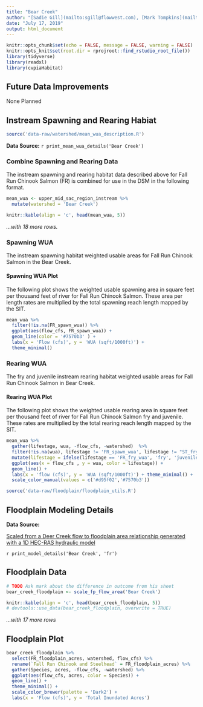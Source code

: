 ```yaml
---
title: "Bear Creek"
author: "[Sadie Gill](mailto:sgill@flowwest.com), [Mark Tompkins](mailto:mtompkins@flowwest.com), [Erin Cain](mailto:ecain@flowwest.com)"
date: "July 17, 2019"
output: html_document
---
```


```r
knitr::opts_chunk$set(echo = FALSE, message = FALSE, warning = FALSE)
knitr::opts_knit$set(root.dir = rprojroot::find_rstudio_root_file())
library(tidyverse)
library(readxl)
library(cvpiaHabitat)
```

## Future Data Improvements
None Planned 

## Instream Spawning and Rearing Habiat
```r
source('data-raw/watershed/mean_wua_description.R')
```
**Data Source:** 
`r print_mean_wua_details('Bear Creek')`

### Combine Spawning and Rearing Data 
The instream spawning and rearing habitat data described above for Fall Run Chinook Salmon (FR) is combined for use in the DSM in the following format.

```r
mean_wua <- upper_mid_sac_region_instream %>% 
  mutate(watershed = 'Bear Creek')

knitr::kable(align = 'c', head(mean_wua, 5))
```

*...with 18 more rows.*

### Spawning WUA 
The instream spawning habitat weighted usable areas for Fall Run Chinook Salmon in the Bear Creek.

#### Spawning WUA Plot
The following plot shows the weighted usable spawning area in square feet per thousand feet of river for Fall Run Chinook Salmon. These area per length rates are multiplied by the total spawning reach length mapped by the SIT. 

```r
mean_wua %>%
  filter(!is.na(FR_spawn_wua)) %>%
  ggplot(aes(flow_cfs, FR_spawn_wua)) +
  geom_line(color = '#7570b3' ) +
  labs(x = 'Flow (cfs)', y = 'WUA (sqft/1000ft)') +
  theme_minimal() 
```

### Rearing WUA
The fry and juvenile instream rearing habitat weighted usable areas for Fall Run Chinook Salmon in Bear Creek. 

#### Rearing WUA Plot

The following plot shows the weighted usable rearing area in square feet per thousand feet of river for Fall Run Chinook Salmon fry and juvenile. These rates are multiplied by the total rearing reach length mapped by the SIT. 

``` r
mean_wua %>% 
  gather(lifestage, wua, -flow_cfs, -watershed)  %>% 
  filter(!is.na(wua), lifestage != 'FR_spawn_wua', lifestage != "ST_fry_wua", lifestage != "ST_juv_wua") %>%
  mutate(lifestage = ifelse(lifestage == 'FR_fry_wua', 'fry', 'juvenile')) %>% 
  ggplot(aes(x = flow_cfs , y = wua, color = lifestage)) +
  geom_line() +
  labs(x = 'flow (cfs)', y = 'WUA (sqft/1000ft)') + theme_minimal() +
  scale_color_manual(values = c('#d95f02','#7570b3'))
```

```r
source('data-raw/floodplain/floodplain_utils.R')
```

## Floodplain Modeling Details

**Data Source:**

[Scaled from a Deer Creek flow to floodplain area relationship generated with a 1D HEC-RAS hydraulic model](https://s3-us-west-2.amazonaws.com/cvpiahabitat-r-package/cvpia-sit-model-inputs/DRAFT+Deer+Creek+Hydraulic+Models+Tech+Memo+6-08-07.pdf)

`r print_model_details('Bear Creek', 'fr')`

## Floodplain Data

```r
# TODO Ask mark about the difference in outcome from his sheet
bear_creek_floodplain <- scale_fp_flow_area('Bear Creek')

knitr::kable(align = 'c', head(bear_creek_floodplain, 5))
# devtools::use_data(bear_creek_floodplain, overwrite = TRUE)
```

*...with 17 more rows*

## Floodplain Plot
```r
bear_creek_floodplain %>% 
  select(FR_floodplain_acres, watershed, flow_cfs) %>%
  rename(`Fall Run Chinook and Steelhead` = FR_floodplain_acres) %>% 
  gather(Species, acres, -flow_cfs, -watershed) %>% 
  ggplot(aes(flow_cfs, acres, color = Species)) +
  geom_line() +
  theme_minimal() +
  scale_color_brewer(palette = 'Dark2') +
  labs(x = 'Flow (cfs)', y = 'Total Inundated Acres')
```
